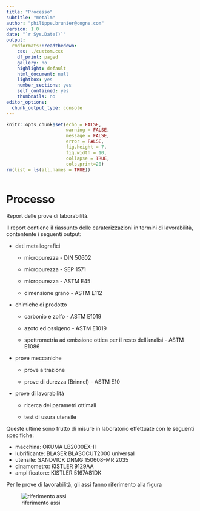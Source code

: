 ```yaml
---
title: "Processo"
subtitle: "metalm"
author: "philippe.brunier@cogne.com"
version: 1.0 
date: "`r Sys.Date()`"
output:
  rmdformats::readthedown:
    css: ./custom.css
    df_print: paged
    gallery: no
    highlight: default
    html_document: null
    lightbox: yes
    number_sections: yes
    self_contained: yes
    thumbnails: no
editor_options:
  chunk_output_type: console
---
```


```r
knitr::opts_chunk$set(echo = FALSE,
                      warning = FALSE,
                      message = FALSE,
                      error = FALSE,
                      fig.height = 7,
                      fig.width = 10,
                      collapse = TRUE,
                      cols.print=20)
rm(list = ls(all.names = TRUE))



```

# Processo

Report delle prove di laborabilità. 

Il report contiene il riassunto delle caraterizzazioni in termini di lavorabilità, contentente i seguenti output:

+ dati metallografici

  + micropurezza - DIN 50602
  
  + micropurezza - SEP 1571
  
  + micropurezza - ASTM E45
  
  + dimensione grano - ASTM E112

+ chimiche di prodotto  

  + carbonio e zolfo - ASTM E1019
  
  + azoto ed ossigeno - ASTM E1019
  
  + spettrometria ad emissione ottica per il resto dell'analisi - ASTM E1086

+ prove meccaniche

  + prove a trazione
  
  + prove di durezza (Brinnel) - ASTM E10  

+ prove di lavorabilità

  + ricerca dei parametri ottimali 
  
  + test di usura utensile


Queste ultime sono frutto di misure in laboratorio effettuate con le seguenti specifiche:

+ macchina: OKUMA LB2000EX-II
+ lubrificante: BLASER BLASOCUT2000 universal
+ utensile: SANDVICK DNMG 150608–MR 2035
+ dinamometro: KISTLER 9129AA
+ amplificatore: KISTLER 5167A81DK

Per le prove di lavorabilità, gli assi fanno riferimento alla figura

![riferimento assi](/data/metalm/pics/riferimento_assi_tornio.png "direzioni di riferimento")
